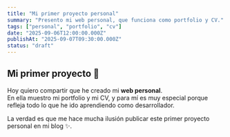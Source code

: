 ```yaml
---
title: "Mi primer proyecto personal"
summary: "Presento mi web personal, que funciona como portfolio y CV."
tags: ["personal", "portfolio", "cv"]
date: "2025-09-06T12:00:00.000Z"
publishAt: "2025-09-07T09:30:00.000Z"
status: "draft"
---
```


## Mi primer proyecto 🚀

Hoy quiero compartir que he creado mi **web personal**.  
En ella muestro mi portfolio y mi CV, y para mí es muy especial porque refleja todo lo que he ido aprendiendo como desarrollador.  

La verdad es que me hace mucha ilusión publicar este primer proyecto personal en mi blog ✨.
